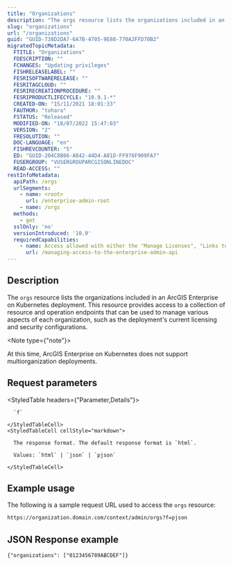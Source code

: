 ```yaml
---
title: "Organizations"
description: "The orgs resource lists the organizations included in an ArcGIS Enterprise on Kubernetes deployment."
slug: "organizations"
url: "/organizations"
guid: "GUID-738D2DA7-6A7B-4705-9E88-770A2FFD70B2"
migratedTopicMetadata:
  FTITLE: "Organizations"
  FDESCRIPTION: ""
  FCHANGES: "Updating privileges"
  FISHRELEASELABEL: ""
  FESRISOFTWARERELEASE: ""
  FESRITAGCLOUD: ""
  FESRIRECREATIONPROCEDURE: ""
  FESRIPRODUCTLIFECYCLE: "10.9.1-*"
  CREATED-ON: "15/11/2021 18:01:33"
  FAUTHOR: "tohara"
  FSTATUS: "Released"
  MODIFIED-ON: "18/07/2022 15:47:03"
  VERSION: "2"
  FRESOLUTION: ""
  DOC-LANGUAGE: "en"
  FISHREVCOUNTER: "5"
  ED: "GUID-204C8B66-A842-44D4-A81D-FF976F909FA7"
  FUSERGROUP: "VUSERGROUPARCGISONLINEDOC"
  READ-ACCESS: ""
restInfoMetadata:
  apiPath: /orgs
  urlSegments:
    - name: <root>
      url: /enterprise-admin-root
    - name: /orgs
  methods:
    - get
  sslOnly: 'no'
  versionIntroduced: '10.9'
  requiredCapabilities:
    - name: Access allowed with either the "Manage Licenses", "Links to organization-specific group", "Security and infrastructure", or "Servers" privileges
      url: /managing-access-to-the-enterprise-admin-api
---
```


## Description

The `orgs` resource lists the organizations included in an ArcGIS Enterprise on Kubernetes deployment. This resource provides access to a collection of resource and operation endpoints that can be used to manage various aspects of each organization, such as the deployment's current licensing and security configurations.

<Note type={"note"}>

At this time, ArcGIS Enterprise on Kubernetes does not support multiorganization deployments.

</Note>


## Request parameters

<StyledTable headers={"Parameter,Details"}>
  <StyledTableRow>
    <StyledTableCell cellStyle="markdown">

      `f` 

    </StyledTableCell>
    <StyledTableCell cellStyle="markdown">

      The response format. The default response format is `html`.

      Values: `html` | `json` | `pjson`

    </StyledTableCell>
  </StyledTableRow>
</StyledTable>


## Example usage

The following is a sample request URL used to access the `orgs` resource:

```markdown
https://organization.domain.com/context/admin/orgs?f=pjson
```

## JSON Response example

```other
{"organizations": ["0123456789ABCDEF"]}
```